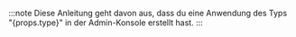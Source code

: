 :::note
Diese Anleitung geht davon aus, dass du eine Anwendung des Typs "{props.type}" in der Admin-Konsole erstellt hast.
:::

